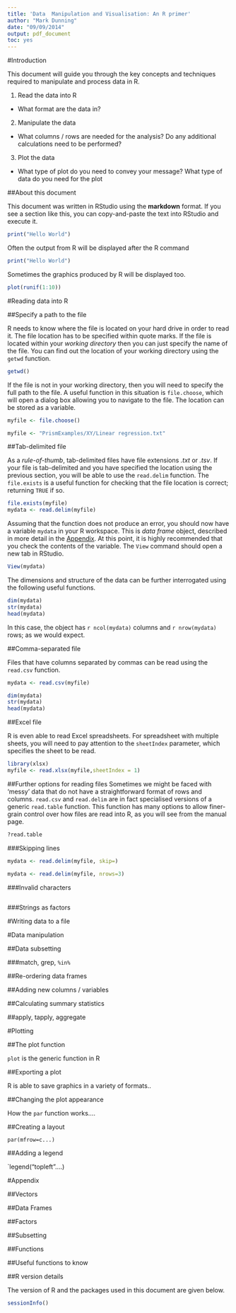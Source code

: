 ```yaml
---
title: 'Data  Manipulation and Visualisation: An R primer'
author: "Mark Dunning"
date: "09/09/2014"
output: pdf_document
toc: yes
---
```


#Introduction

This document will guide you through the key concepts and techniques required to manipulate and process data in R.

1. Read the data into R
  + What format are the data in? 
2. Manipulate the data
  + What columns / rows are needed for the analysis? Do any additional calculations need to be performed?
3. Plot the data
  + What type of plot do you need to convey your message? What type of data do you need for the plot
  
  
##About this document

This document was written in RStudio using the **markdown** format. If you see a section like this, you can copy-and-paste the text into RStudio and execute it. 
 
```r
print("Hello World")
```


Often the output from R will be displayed after the R command

```r
print("Hello World")
```

Sometimes the graphics produced by R will be displayed too.

```r
plot(runif(1:10))
```

#Reading data into R

##Specify a path to the file

R needs to know where the file is located on your hard drive in order to read it. The file location has to be specified within quote marks. If the file is located within your *working directory* then you can just specify the name of the file. You can find out the location of your working directory using the `getwd` function.

```r
getwd()
```

If the file is not in your working directory, then you will need to specify the full path to the file. A useful function in this situation is `file.choose`, which will open a dialog box allowing you to navigate to the file. The location can be stored as a variable.

```r
myfile <- file.choose()
```

```r
myfile <- "PrismExamples/XY/Linear regression.txt"
```

##Tab-delimited file

As a *rule-of-thumb*, tab-delimited files have file extensions *.txt* or *.tsv*. If your file is tab-delimited and you have specified the location using the previous section, you will be able to use the `read.delim` function. The `file.exists` is a useful function for checking that the file location is correct; returning `TRUE` if so.

```r
file.exists(myfile)
mydata <- read.delim(myfile)
```

Assuming that the function does not produce an error, you should now have a variable `mydata` in your R workspace. This is *data frame* object, described in more detail in the [Appendix](#Appendix). At this point, it is highly recommended that you check the contents of the variable. The `View` command should open a new tab in RStudio.

```r
View(mydata)
```

The dimensions and structure of the data can be further interrogated using the following useful functions.

```r
dim(mydata)
str(mydata)
head(mydata)
```

In this case, the object has `r ncol(mydata)` columns and `r nrow(mydata)` rows; as we would expect.

##Comma-separated file

Files that have columns separated by commas can be read using the `read.csv` function.

```r
mydata <- read.csv(myfile)

dim(mydata)
str(mydata)
head(mydata)
```


##Excel file

R is even able to read Excel spreadsheets. For spreadsheet with multiple sheets, you will need to pay attention to the `sheetIndex` parameter, which specifies the sheet to be read. 


```r
library(xlsx)
myfile <- read.xlsx(myfile,sheetIndex = 1)
```

##Further options for reading files
Sometimes we might be faced with 'messy' data that do not have a straightforward format of rows and columns. 
`read.csv` and `read.delim` are in fact specialised versions of a generic `read.table` function. This function has many options to allow finer-grain control over how files are read into R, as you will see from the manual page. 

```r
?read.table
```

###Skipping lines

```r
mydata <- read.delim(myfile, skip=)
```

```r
mydata <- read.delim(myfile, nrows=3)
```



###Invalid characters

```r

```


###Strings as factors

#Writing data to a file

#Data manipulation

##Data subsetting

###match, grep, `%in%`

##Re-ordering data frames

##Adding new columns / variables

##Calculating summary statistics

##apply, tapply, aggregate

#Plotting

##The plot function

`plot` is the generic function in R

##Exporting a plot

R is able to save graphics in a variety of formats..

##Changing the plot appearance

How the `par` function works....

##Creating a layout

`par(mfrow=c...)`

##Adding a legend

`legend("topleft"....)


#Appendix

##Vectors

##Data Frames

##Factors

##Subsetting

##Functions

##Useful functions to know

##R version details

The version of R and the packages used in this document are given below.


```r
sessionInfo()
```

